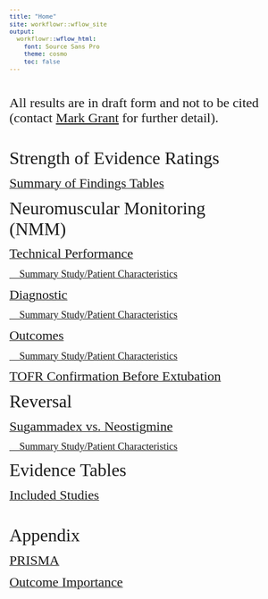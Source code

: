 ```yaml
---
title: "Home"
site: workflowr::wflow_site
output:
  workflowr::wflow_html:
    font: Source Sans Pro
    theme: cosmo
    toc: false
---
```


```{=html}
<style type="text/css">
  body{
  font-size: 9.5pt;
  font-family: Source Sans Pro;
}

.list-group-item.active, .list-group-item.active:hover, .list-group-item.active:focus {
  color: #090909;
  background-color: #0909093d;
}

.lightable-classic.lightable-hover tbody tr:hover {
    background-color: #c5d4e4;
}

.btn-xs, .btn-group-xs>.btn { 
display: none; 
}

.btn-default {
display: none !important;
}

</style>
```

<br/>

<font size = 5> All results are in draft form and not to be cited (contact <a href="mailto:mgrantmd@gmail.com">Mark Grant</a> for further detail). </font>

<br/>

<font size = 6> Strength of Evidence Ratings </font>

[<font size = 5> Summary of Findings Tables </font>](soe.html)

<font size = 6> Neuromuscular Monitoring (NMM)</font>

[<font size = 5> Technical Performance </font>](kq1.html)

[<font size = 4>     Summary Study/Patient Characteristics </font>](summary_tech.html)

[<font size = 5> Diagnostic </font>](kq2.html)

[<font size = 4>     Summary Study/Patient Characteristics </font>](summary_kq2.html)

[<font size = 5> Outcomes </font>](kq3.html)

[<font size = 4>     Summary Study/Patient Characteristics </font>](summary_kq3.html)

[<font size = 5> TOFR Confirmation Before Extubation </font>](tofr_confirm.html)

<font size = 6> Reversal </font>

[<font size = 5> Sugammadex vs. Neostigmine </font>](reversal.html)

[<font size = 4>     Summary Study/Patient Characteristics </font>](summary_rev.html)

<font size = 6> Evidence Tables </font>

[<font size = 5> Included Studies </font>](evidence_tables.html)

<br/>

<font size = 6> Appendix </font>

[<font size = 5> PRISMA </font>](prisma.html)

[<font size = 5> Outcome Importance </font>](outcome_importance.html)

<br/><br/>


